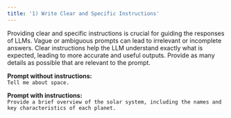```yaml
---
title: '1) Write Clear and Specific Instructions'
---
```


Providing clear and specific instructions is crucial for guiding the responses of LLMs. Vague or ambiguous prompts can lead to irrelevant or incomplete answers. Clear instructions help the LLM understand exactly what is expected, leading to more accurate and useful outputs.
Provide as many details as possible that are relevant to the prompt.

**Prompt without instructions:**
<br />`Tell me about space.`

**Prompt with instructions:**
<br />`Provide a brief overview of the solar system, including the names and key characteristics of each planet.`











